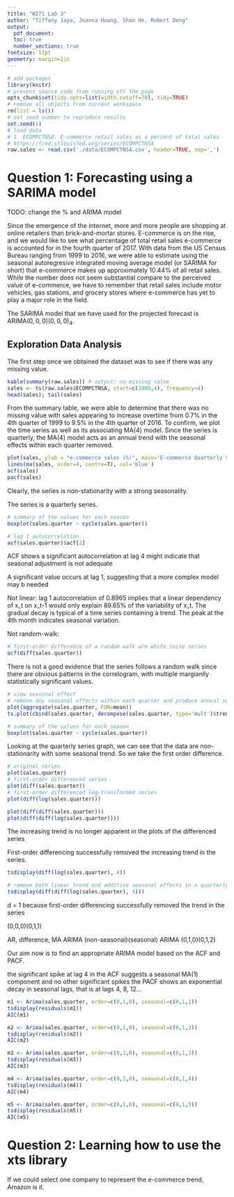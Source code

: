 ```yaml
---
title: "W271 Lab 3"
author: "Tiffany Jaya, Joanna Huang, Shan He, Robert Deng"
output: 
  pdf_document:
  toc: true
  number_sections: true
fontsize: 11pt
geometry: margin=1in
---
```


```r
# add packages
library(knitr)
# prevent source code from running off the page
opts_chunk$set(tidy.opts=list(width.cutoff=70), tidy=TRUE)
# remove all objects from current workspace
rm(list = ls())
# set seed number to reproduce results
set.seed(1)
# load data
# 1. ECOMPCTNSA: E-commerce retail sales as a percent of total sales
# https://fred.stlouisfed.org/series/ECOMPCTNSA
raw.sales <- read.csv('./data/ECOMPCTNSA.csv', header=TRUE, sep=',')
```

# Question 1: Forecasting using a SARIMA model

TODO: change the % and ARIMA model

Since the emergence of the internet, more and more people are shopping at online retailers than brick-and-mortar stores. E-commerce is on the rise, and we would like to see what percentage of total retail sales e-commerce is accounted for in the fourth quarter of 2017. With data from the US Census Bureau ranging from 1999 to 2016, we were able to estimate using the seasonal autoregresive integrated moving average model (or SARIMA for short) that e-commerce makes up approximately 10.44% of all retail sales. While the number does not seem substantial compare to the perceived value of e-commerce, we have to remember that retail sales include motor vehicles, gas stations, and grocery stores where e-commerce has yet to play a major role in the field. 

The SARIMA model that we have used for the projected forecast is $\text{ARIMA}(0,0,0)(0,0,0)_4$. 

## Exploration Data Analysis 

The first step once we obtained the dataset was to see if there was any missing value.

```r
kable(summary(raw.sales)) # output: no missing value
sales <- ts(raw.sales$ECOMPCTNSA, start=c(1999,4), frequency=4)
head(sales); tail(sales)
```

From the summary table, we were able to determine that there was no missing value with sales appearing to increase  overtime from 0.7% in the 4th quarter of 1999 to 9.5% in the 4th quarter of 2016. To confirm, we plot the time series as well as its associating MA(4) model. Since the series is quarterly, the MA(4) model acts as an annual trend with the seasonal effects within each quarter removed.

```r
plot(sales, ylab = "e-commerce sales (%)", main='E-commerce Quarterly Series')
lines(ma(sales, order=4, centre=T), col='blue')
acf(sales) 
pacf(sales)
```

Clearly, the series is non-stationarity with a strong seasonality. 


The series is a quarterly series. 



```r
# summary of the values for each season
boxplot(sales.quarter ~ cycle(sales.quarter))
```

```r
# lag 1 autocorrelation
acf(sales.quarter)$acf[2]
```
ACF shows a significant autocorrelation at lag 4 might indicate that seasonal adjustment is not adequate


A significant value occurs at lag 1, suggesting that a more complex model may b needed 


Not linear: 
lag 1 autocorrelation of 0.8965 implies that a linear dependency of x_t on x_t-1 would only explain 89.65% of the variability of x_t.  The gradual decay is typical of a time series containing a trend. The peak at the 4th month indicates seasonal variation.

Not random-walk:
```r
# first-order difference of a random walk are white noise series
acf(diff(sales.quarter))
```
There is not a good evidence that the series follows a random walk since there are obvious patterns in the correlogram, with multiple margianlly statistically significant values.


```r
# view seasonal effect
# remove any seasonal effects within each quarter and produce annual series of mean sales for the period 1999-2016
plot(aggregate(sales.quarter, FUN=mean))
ts.plot(cbind(sales.quarter, decompose(sales.quarter, type='mult')$trend), lty=1:2)
```


```r
# summary of the values for each season
boxplot(sales.quarter ~ cycle(sales.quarter))
```

Looking at the quarterly series graph, we can see that the data are non-stationarity with some seasonal trend. So we take the first order difference. 



```r
# original series
plot(sales.quarter)
# first-order differenced series
plot(diff(sales.quarter)) 
# first-order differenced log-transformed series
plot(diff(log(sales.quarter)))
```

```r
plot(diff(diff(sales.quarter)))
plot(diff(diff(log(sales.quarter))))
```


The increasing trend is no longer apparent in the plots of the differenced series

First-order differencing successfully removed the increasing trend in the series.

```r
tsdisplay(diff(log(sales.quarter), 4))
```


```r
# remove both linear trend and additive seasonal effects in a quarterly series
tsdisplay(diff(diff(log(sales.quarter), 4)))
```

d = 1 because first-order differencing successfully removed the trend in the series

(0,0,0)(0,1,1)

AR, difference, MA
ARIMA (non-seasonal)(seasonal)
ARIMA (0,1,0)(0,1,2)


Our aim now is to find an appropriate ARIMA model based on the ACF and PACF.

the significant spike at lag 4 in the ACF suggests a seasonal MA(1) component and no other significant spikes
the PACF shows an exponential decay in seasonal lags, that is at lags 4, 8, 12...


```r
m1 <- Arima(sales.quarter, order=c(0,1,0), seasonal=c(0,1,1))
tsdisplay(residuals(m1))
AIC(m1)
```

```r
m2 <- Arima(sales.quarter, order=c(0,1,0), seasonal=c(0,1,2))
tsdisplay(residuals(m2))
AIC(m2)
```
```r
m3 <- Arima(sales.quarter, order=c(0,1,0), seasonal=c(0,1,3))
tsdisplay(residuals(m3))
AIC(m3)
```

```r
m4 <- Arima(sales.quarter, order=c(0,1,0), seasonal=c(0,1,4))
tsdisplay(residuals(m4))
AIC(m4)
```

```r
m5 <- Arima(sales.quarter, order=c(0,1,0), seasonal=c(0,1,5))
tsdisplay(residuals(m5))
AIC(m5)
```

# Question 2: Learning how to use the xts library

If we could select one company to represent the e-commerce trend, Amazon is it. 